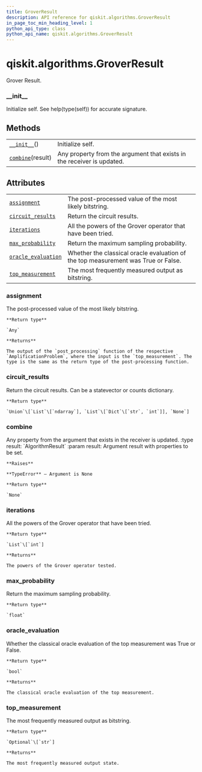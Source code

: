 ```yaml
---
title: GroverResult
description: API reference for qiskit.algorithms.GroverResult
in_page_toc_min_heading_level: 1
python_api_type: class
python_api_name: qiskit.algorithms.GroverResult
---
```


# qiskit.algorithms.GroverResult

<Class id="qiskit.algorithms.GroverResult" isDedicatedPage={true} github="https://github.com/qiskit/qiskit/tree/stable/0.18/qiskit/algorithms/amplitude_amplifiers/grover.py" signature="GroverResult">
  Grover Result.

  ### \_\_init\_\_

  <Function id="qiskit.algorithms.GroverResult.__init__" signature="__init__()">
    Initialize self. See help(type(self)) for accurate signature.
  </Function>

  ## Methods

  |                                                                                                       |                                                                        |
  | ----------------------------------------------------------------------------------------------------- | ---------------------------------------------------------------------- |
  | [`__init__`](#qiskit.algorithms.GroverResult.__init__ "qiskit.algorithms.GroverResult.__init__")()    | Initialize self.                                                       |
  | [`combine`](#qiskit.algorithms.GroverResult.combine "qiskit.algorithms.GroverResult.combine")(result) | Any property from the argument that exists in the receiver is updated. |

  ## Attributes

  |                                                                                                                             |                                                                                   |
  | --------------------------------------------------------------------------------------------------------------------------- | --------------------------------------------------------------------------------- |
  | [`assignment`](#qiskit.algorithms.GroverResult.assignment "qiskit.algorithms.GroverResult.assignment")                      | The post-processed value of the most likely bitstring.                            |
  | [`circuit_results`](#qiskit.algorithms.GroverResult.circuit_results "qiskit.algorithms.GroverResult.circuit_results")       | Return the circuit results.                                                       |
  | [`iterations`](#qiskit.algorithms.GroverResult.iterations "qiskit.algorithms.GroverResult.iterations")                      | All the powers of the Grover operator that have been tried.                       |
  | [`max_probability`](#qiskit.algorithms.GroverResult.max_probability "qiskit.algorithms.GroverResult.max_probability")       | Return the maximum sampling probability.                                          |
  | [`oracle_evaluation`](#qiskit.algorithms.GroverResult.oracle_evaluation "qiskit.algorithms.GroverResult.oracle_evaluation") | Whether the classical oracle evaluation of the top measurement was True or False. |
  | [`top_measurement`](#qiskit.algorithms.GroverResult.top_measurement "qiskit.algorithms.GroverResult.top_measurement")       | The most frequently measured output as bitstring.                                 |

  ### assignment

  <Function id="qiskit.algorithms.GroverResult.assignment" signature="property assignment">
    The post-processed value of the most likely bitstring.

    **Return type**

    `Any`

    **Returns**

    The output of the `post_processing` function of the respective `AmplificationProblem`, where the input is the `top_measurement`. The type is the same as the return type of the post-processing function.
  </Function>

  ### circuit\_results

  <Function id="qiskit.algorithms.GroverResult.circuit_results" signature="property circuit_results">
    Return the circuit results. Can be a statevector or counts dictionary.

    **Return type**

    `Union`\[`List`\[`ndarray`], `List`\[`Dict`\[`str`, `int`]], `None`]
  </Function>

  ### combine

  <Function id="qiskit.algorithms.GroverResult.combine" signature="combine(result)">
    Any property from the argument that exists in the receiver is updated. :type result: `AlgorithmResult` :param result: Argument result with properties to be set.

    **Raises**

    **TypeError** – Argument is None

    **Return type**

    `None`
  </Function>

  ### iterations

  <Function id="qiskit.algorithms.GroverResult.iterations" signature="property iterations">
    All the powers of the Grover operator that have been tried.

    **Return type**

    `List`\[`int`]

    **Returns**

    The powers of the Grover operator tested.
  </Function>

  ### max\_probability

  <Function id="qiskit.algorithms.GroverResult.max_probability" signature="property max_probability">
    Return the maximum sampling probability.

    **Return type**

    `float`
  </Function>

  ### oracle\_evaluation

  <Function id="qiskit.algorithms.GroverResult.oracle_evaluation" signature="property oracle_evaluation">
    Whether the classical oracle evaluation of the top measurement was True or False.

    **Return type**

    `bool`

    **Returns**

    The classical oracle evaluation of the top measurement.
  </Function>

  ### top\_measurement

  <Function id="qiskit.algorithms.GroverResult.top_measurement" signature="property top_measurement">
    The most frequently measured output as bitstring.

    **Return type**

    `Optional`\[`str`]

    **Returns**

    The most frequently measured output state.
  </Function>
</Class>

